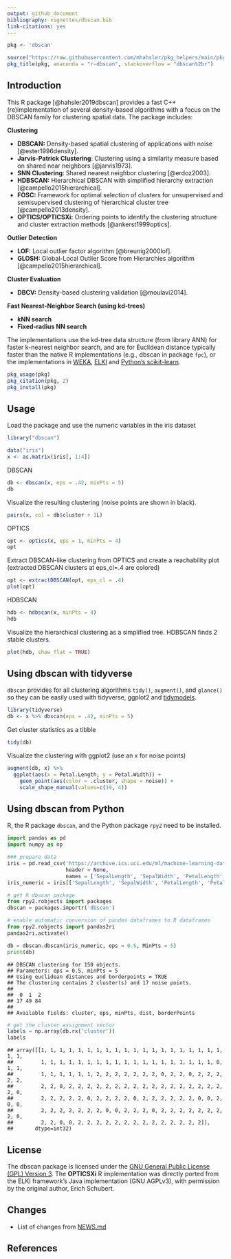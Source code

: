 ```yaml
---
output: github_document
bibliography: vignettes/dbscan.bib
link-citations: yes
---
```


```r
pkg <- 'dbscan'

source("https://raw.githubusercontent.com/mhahsler/pkg_helpers/main/pkg_helpers.R")
pkg_title(pkg, anaconda = "r-dbscan", stackoverflow = "dbscan%2br")
```

## Introduction

This R package [@hahsler2019dbscan] provides a fast C++ (re)implementation of several density-based algorithms with a focus on the DBSCAN family for clustering spatial data.
The package includes: 
 
__Clustering__

- __DBSCAN:__ Density-based spatial clustering of applications with noise [@ester1996density].
- __Jarvis-Patrick Clustering__: Clustering using a similarity measure based
on shared near neighbors [@jarvis1973].
- __SNN Clustering__: Shared nearest neighbor clustering [@erdoz2003].
- __HDBSCAN:__  Hierarchical DBSCAN with simplified hierarchy extraction [@campello2015hierarchical].
- __FOSC:__ Framework for optimal selection of clusters for unsupervised and semisupervised clustering of hierarchical cluster tree [@campello2013density].
- __OPTICS/OPTICSXi:__ Ordering points to identify the clustering structure and cluster extraction methods
  [@ankerst1999optics].

__Outlier Detection__

- __LOF:__ Local outlier factor algorithm [@breunig2000lof]. 
- __GLOSH:__ Global-Local Outlier Score from Hierarchies algorithm [@campello2015hierarchical]. 

__Cluster Evaluation__

- __DBCV:__ Density-based clustering validation [@moulavi2014].

__Fast Nearest-Neighbor Search (using kd-trees)__

- __kNN search__
- __Fixed-radius NN search__


The implementations use the kd-tree data structure (from library ANN) for faster k-nearest neighbor search, and are
for Euclidean distance typically faster than the native R implementations (e.g., dbscan in package `fpc`), or the 
implementations in [WEKA](https://ml.cms.waikato.ac.nz/weka/), [ELKI](https://elki-project.github.io/) and [Python's scikit-learn](https://scikit-learn.org/).

```r
pkg_usage(pkg)
pkg_citation(pkg, 2)
pkg_install(pkg)
```

## Usage

Load the package and use the numeric variables in the iris dataset
```r
library("dbscan")

data("iris")
x <- as.matrix(iris[, 1:4])
```

DBSCAN
```r
db <- dbscan(x, eps = .42, minPts = 5)
db
```

Visualize the resulting clustering (noise points are shown in black).
```r
pairs(x, col = db$cluster + 1L)
```


OPTICS
```r
opt <- optics(x, eps = 1, minPts = 4)
opt
```

Extract DBSCAN-like clustering from OPTICS 
and create a reachability plot (extracted DBSCAN clusters at eps_cl=.4 are colored)
```r
opt <- extractDBSCAN(opt, eps_cl = .4)
plot(opt)
```

HDBSCAN

```r
hdb <- hdbscan(x, minPts = 4)
hdb
```

Visualize the hierarchical clustering as a simplified tree. HDBSCAN finds 2 stable clusters.

```r
plot(hdb, show_flat = TRUE)
```

## Using dbscan with tidyverse

`dbscan` provides for all clustering algorithms `tidy()`, `augment()`, and `glance()` so they can
be easily used with tidyverse, ggplot2 and [tidymodels](https://www.tidymodels.org/learn/statistics/k-means/).

```r
library(tidyverse)
db <- x %>% dbscan(eps = .42, minPts = 5)
```

Get cluster statistics as a tibble

```r
tidy(db)
```

Visualize the clustering with ggplot2 (use an x for noise points)
```r
augment(db, x) %>% 
  ggplot(aes(x = Petal.Length, y = Petal.Width)) +
    geom_point(aes(color = .cluster, shape = noise)) +
    scale_shape_manual(values=c(19, 4))

```




## Using dbscan from Python
R, the R package `dbscan`, and the Python package `rpy2` need to be installed.

```python
import pandas as pd
import numpy as np

### prepare data
iris = pd.read_csv('https://archive.ics.uci.edu/ml/machine-learning-databases/iris/iris.data', 
                   header = None, 
                   names = ['SepalLength', 'SepalWidth', 'PetalLength', 'PetalWidth', 'Species'])
iris_numeric = iris[['SepalLength', 'SepalWidth', 'PetalLength', 'PetalWidth']]

# get R dbscan package
from rpy2.robjects import packages
dbscan = packages.importr('dbscan')

# enable automatic conversion of pandas dataframes to R dataframes
from rpy2.robjects import pandas2ri
pandas2ri.activate()

db = dbscan.dbscan(iris_numeric, eps = 0.5, MinPts = 5)
print(db)
```

```
## DBSCAN clustering for 150 objects.
## Parameters: eps = 0.5, minPts = 5
## Using euclidean distances and borderpoints = TRUE
## The clustering contains 2 cluster(s) and 17 noise points.
## 
##  0  1  2 
## 17 49 84 
## 
## Available fields: cluster, eps, minPts, dist, borderPoints
```

```python
# get the cluster assignment vector
labels = np.array(db.rx('cluster'))
labels
```

```
## array([[1, 1, 1, 1, 1, 1, 1, 1, 1, 1, 1, 1, 1, 1, 1, 1, 1, 1, 1, 1, 1, 1,
##         1, 1, 1, 1, 1, 1, 1, 1, 1, 1, 1, 1, 1, 1, 1, 1, 1, 1, 1, 0, 1, 1,
##         1, 1, 1, 1, 1, 1, 2, 2, 2, 2, 2, 2, 2, 0, 2, 2, 0, 2, 2, 2, 2, 2,
##         2, 2, 0, 2, 2, 2, 2, 2, 2, 2, 2, 2, 2, 2, 2, 2, 2, 2, 2, 2, 2, 0,
##         2, 2, 2, 2, 2, 0, 2, 2, 2, 2, 0, 2, 2, 2, 2, 2, 2, 0, 0, 2, 0, 0,
##         2, 2, 2, 2, 2, 2, 2, 0, 0, 2, 2, 2, 0, 2, 2, 2, 2, 2, 2, 2, 2, 0,
##         2, 2, 0, 0, 2, 2, 2, 2, 2, 2, 2, 2, 2, 2, 2, 2, 2, 2]],
##       dtype=int32)
```

## License 
The dbscan package is licensed under the [GNU General Public License (GPL) Version 3](https://www.gnu.org/licenses/gpl-3.0.en.html). The __OPTICSXi__ R implementation was directly ported from the ELKI framework's Java implementation (GNU AGPLv3), with permission by the original author, Erich Schubert.  

## Changes
* List of changes from [NEWS.md](https://github.com/mhahsler/dbscan/blob/master/NEWS.md)

## References

